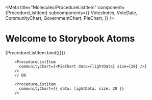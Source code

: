 
<Meta
  title="Molecules/ProcedureListItem"
  component={ProcedureListItem}
  subcomponents={{
    VotesIndex,
    VoteDate,
    CommunityChart,
    GovernmentChart,
    PieChart,
  }}
/>

# Welcome to Storybook Atoms

<Canvas>
  <Story
    name="ProcedureListItem"
    args={{
      title:
        'Forschung zu Kernreaktoren der IV. Generation vorantreiben - Energieversorgung in Deutschland sichern',
      subtitle: 'Energieversorgung in Deutschland sichern',
      voted: true,
      votes: 22736,
      date: new Date('2021-04-15'),
      communityChart: {
        size: 20,
        data: lightData,
      },
      governmentChart: {
        size: 20,
        data: lightData,
      },
    }}
  >
    {ProcedureListItem.bind({})}
  </Story>
</Canvas>

<Canvas>
  <Story name="As Components">
    <ProcedureListItemStory />
  </Story>
</Canvas>

```tsx
    <ProcedureListItem
      communityChart={<PieChart data={lightData} size={20} />}
    />
    // OR

    <ProcedureListItem
      communityChart={{ data: lightData. size: 20 }}
    />
```

<ArgsTable of={ProcedureListItem} />
